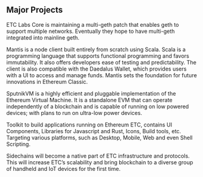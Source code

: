 
## Major Projects

<LinkSection title ="Multi-Geth" link="https://github.com/ethoxy/multi-geth">

ETC Labs Core is maintaining a multi-geth patch that enables geth to support multiple networks. Eventually they hope to have multi-geth integrated into mainline geth.
</LinkSection>

<LinkSection title="Mantis" link="https://github.com/input-output-hk/mantis">

Mantis is a node client built entirely from scratch using Scala. Scala is a programming language that supports functional programming and favors immutability. It also offers developers ease of testing and predictability. The client is also compatible with the Daedalus Wallet, which provides users with a UI to access and manage funds. Mantis sets the foundation for future innovations in Ethereum Classic.
</LinkSection>

<LinkSection title="SputnikVM" link="https://github.com/ETCDEVTeam/sputnikvm">

SputnikVM is a highly efficient and pluggable implementation of the Ethereum Virtual Machine. It is a standalone EVM that can operate independently of a blockchain and is capable of running on low powered devices; with plans to run on ultra-low power devices.
</LinkSection>

<LinkSection title="Emerald Platform" link="https://github.com/ETCDEVTeam/emerald-platform">

Toolkit to build applications running on Ethereum ETC, contains UI Components, Libraries for Javascript and Rust, Icons, Build tools, etc. Targeting various platforms, such as Desktop, Mobile, Web and even Shell Scripting.
</LinkSection>

<LinkSection title="Sidechains" link="https://github.com/ETCDEVTeam/sidekick-doc">

Sidechains will become a native part of ETC infrastructure and protocols. This will increase ETC’s scalability and bring blockchain to a diverse group of handheld and IoT devices for the first time.
</LinkSection>
